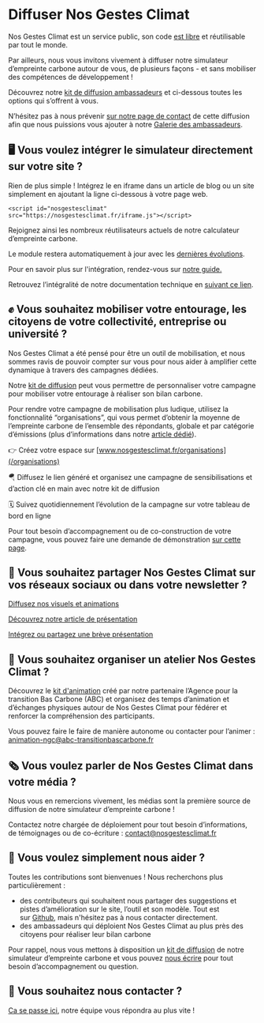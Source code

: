 # Diffuser Nos Gestes Climat

Nos Gestes Climat est un service public, son code [est libre](/documentation) et réutilisable par tout le monde. 

Par ailleurs, nous vous invitons vivement à diffuser notre simulateur d’empreinte carbone autour de vous, de plusieurs façons - et sans mobiliser des compétences de développement !

Découvrez notre [kit de diffusion ambassadeurs](https://drive.google.com/drive/u/0/folders/1ppvieBBNCSSkvREGIAAK44PmPNy9CRz9) et ci-dessous toutes les options qui s’offrent à vous.

N’hésitez pas à nous prévenir [sur notre page de contact](/contact) de cette diffusion afin que nous puissions vous ajouter à notre [Galerie des ambassadeurs](/ambassadeurs).

## 🖥️ **Vous voulez intégrer le simulateur directement sur votre site ?**

Rien de plus simple ! Intégrez le en iframe dans un article de blog ou un site simplement en ajoutant la ligne ci-dessous à votre page web.

`<script id="nosgestesclimat" src="https://nosgestesclimat.fr/iframe.js"></script>`

Rejoignez ainsi les nombreux réutilisateurs actuels de notre calculateur d’empreinte carbone.

Le module restera automatiquement à jour avec les [dernières évolutions](/nouveaut%C3%A9s).

Pour en savoir plus sur l'intégration, rendez-vous sur [notre guide.](https://accelerateur-transition-ecologique-ademe.notion.site/Int-grer-Nos-Gestes-Climat-en-iframe-abdeb175baf84143922006964d80348c)

Retrouvez l’intégralité de notre documentation technique en [suivant ce lien](https://accelerateur-transition-ecologique-ademe.notion.site/c57ea7dfc6214660a2d6a6a3addb88bd?v=d60b4b87e8ea4bee8e3c501bea75afc9).

## ✊ **Vous souhaitez mobiliser votre entourage, les citoyens de votre collectivité, entreprise ou université ?**

Nos Gestes Climat a été pensé pour être un outil de mobilisation, et nous sommes ravis de pouvoir compter sur vous pour nous aider à amplifier cette dynamique à travers des campagnes dédiées.

Notre [kit de diffusion](https://drive.google.com/drive/u/0/folders/1ppvieBBNCSSkvREGIAAK44PmPNy9CRz9) peut vous permettre de personnaliser votre campagne pour mobiliser votre entourage à réaliser son bilan carbone.

Pour rendre votre campagne de mobilisation plus ludique, utilisez la fonctionnalité “organisations”, qui vous permet d’obtenir la moyenne de l’empreinte carbone de l’ensemble des répondants, globale et par catégorie d’émissions (plus d’informations dans notre [article dédié](/blog/nouveau-parcours-organisations)).

👉 Créez votre espace sur [www.nosgestesclimat.fr/organisations](/organisations)

🪂 Diffusez le lien généré et organisez une campagne de sensibilisations et d’action clé en main avec notre kit de diffusion

🗓️ Suivez quotidiennement l’évolution de la campagne sur votre tableau de bord en ligne

Pour tout besoin d’accompagnement ou de co-construction de votre campagne, vous pouvez faire une demande de démonstration [sur cette page](https://nosgestesclimat.fr/organisations/demander-demo).

## 📢 **Vous souhaitez partager Nos Gestes Climat sur vos réseaux sociaux ou dans votre newsletter ?**

[Diffusez nos visuels et animations](https://accelerateur-transition-ecologique-ademe.notion.site/Diffusez-nos-visuels-et-animations-6767f93e71db436e8521b243206badd9)

[Découvrez notre article de présentation](https://accelerateur-transition-ecologique-ademe.notion.site/D-couvrez-notre-article-de-pr-sentation-54cd8914e19d4aeca58f2c819dde8846) 

[Intégrez ou partagez une brève présentation](https://accelerateur-transition-ecologique-ademe.notion.site/Int-grez-ou-partagez-une-br-ve-pr-sentation-788fb1666fe641ceb648e1602111a035?pvs=74)

## 👥 **Vous souhaitez organiser un atelier Nos Gestes Climat ?**

Découvrez le [kit d'animation](https://drive.google.com/drive/folders/1dORmBbDLDG31PLLOblP8Wg5CrrksAfjV) créé par notre partenaire l’Agence pour la transition Bas Carbone (ABC) et organisez des temps d’animation et d’échanges physiques autour de Nos Gestes Climat pour fédérer et renforcer la compréhension des participants. 

Vous pouvez faire le faire de manière autonome ou contacter pour l’animer : [animation-ngc@abc-transitionbascarbone.fr](mailto:animation-ngc@abc-transitionbascarbone.fr)

## 🗞️ **Vous voulez parler de Nos Gestes Climat dans votre média ?**

Nous vous en remercions vivement, les médias sont la première source de diffusion de notre simulateur d’empreinte carbone !

Contactez notre chargée de déploiement pour tout besoin d’informations, de témoignages ou de co-écriture : contact@nosgestesclimat.fr

## 🤲 **Vous voulez simplement nous aider ?**

Toutes les contributions sont bienvenues ! Nous recherchons plus particulièrement :

- des contributeurs qui souhaitent nous partager des suggestions et pistes d’amélioration sur le site, l’outil et son modèle. Tout est sur [Github](https://github.com/datagir/?q=nosgestesclimat&type=&language=&sort=), mais n'hésitez pas à nous contacter directement.
- des ambassadeurs qui déploient Nos Gestes Climat au plus près des citoyens pour réaliser leur bilan carbone

Pour rappel, nous vous mettons à disposition un [kit de diffusion](https://drive.google.com/drive/u/0/folders/1ppvieBBNCSSkvREGIAAK44PmPNy9CRz9) de notre simulateur d’empreinte carbone et vous pouvez [nous écrire](https://nosgestesclimat.fr/contact) pour tout besoin d’accompagnement ou question.

## **💌 Vous souhaitez nous contacter ?**

[Ca se passe ici](/contact), notre équipe vous répondra au plus vite !